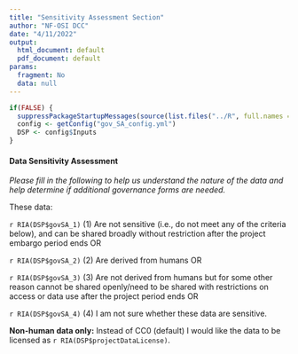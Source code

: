 ```yaml
---
title: "Sensitivity Assessment Section"
author: "NF-OSI DCC"
date: "4/11/2022"
output:
  html_document: default
  pdf_document: default
params:
  fragment: No
  data: null
---
```


```r
if(FALSE) {
  suppressPackageStartupMessages(source(list.files("../R", full.names = T)))
  config <- getConfig("gov_SA_config.yml")
  DSP <- config$Inputs
}
```

#### Data Sensitivity Assessment

_Please fill in the following to help us understand the nature of the data and help determine if additional governance forms are needed._

These data:

  `r RIA(DSP$govSA_1)`  (1) Are not sensitive (i.e., do not meet any of the criteria below), and can be shared broadly without restriction after the project embargo period ends OR
              
  `r RIA(DSP$govSA_2)`  (2) Are derived from humans OR
              
  `r RIA(DSP$govSA_3)`  (3) Are not derived from humans but for some other reason cannot be shared openly/need to be shared with restrictions on access or data use after the project period ends OR
              
  `r RIA(DSP$govSA_4)`  (4) I am not sure whether these data are sensitive.   

::: {#addendum-required style="display: none;"}
For possibly sensitive data (selection 2, 3, or 4), please read [Addendum 1](#Addendum-1) and fill out [Addendum 2](#Addendum-2) as well.
:::

**Non-human data only:** Instead of CC0 (default) I would like the data to be licensed as `r RIA(DSP$projectDataLicense)`. 

